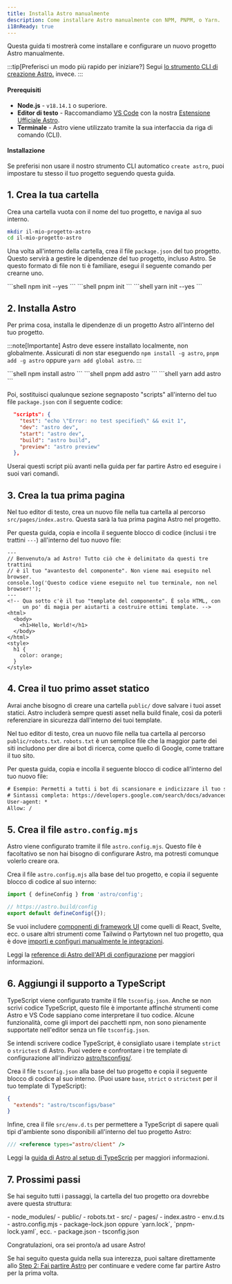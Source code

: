 ```yaml
---
title: Installa Astro manualmente
description: Come installare Astro manualmente con NPM, PNPM, o Yarn.
i18nReady: true
---
```


Questa guida ti mostrerà come installare e configurare un nuovo progetto Astro manualmente.

:::tip[Preferisci un modo più rapido per iniziare?]
Segui [lo strumento CLI di creazione Astro.](/it/install/auto/) invece.
:::

#### Prerequisiti

- **Node.js** - `v18.14.1` o superiore.
- **Editor di testo** - Raccomandiamo [VS Code](https://code.visualstudio.com/) con la nostra [Estensione Ufficiale Astro](https://marketplace.visualstudio.com/items?itemName=astro-build.astro-vscode).
- **Terminale** - Astro viene utilizzato tramite la sua interfaccia da riga di comando (CLI).

#### Installazione

Se preferisi non usare il nostro strumento CLI automatico `create astro`, puoi impostare tu stesso il tuo progetto seguendo questa guida.

## 1. Crea la tua cartella

Crea una cartella vuota con il nome del tuo progetto, e naviga al suo interno.

```bash
mkdir il-mio-progetto-astro
cd il-mio-progetto-astro
```

Una volta all'interno della cartella, crea il file `package.json` del tuo progetto. Questo servirà a gestire le dipendenze del tuo progetto, incluso Astro. Se questo formato di file non ti è familiare, esegui il seguente comando per crearne uno.

<PackageManagerTabs>
  <Fragment slot="npm">
  ```shell
  npm init --yes
  ```
  </Fragment>
  <Fragment slot="pnpm">
  ```shell
  pnpm init 
  ```
  </Fragment>
  <Fragment slot="yarn">
  ```shell
  yarn init --yes
  ```
  </Fragment>
</PackageManagerTabs>



## 2. Installa Astro

Per prima cosa, installa le dipendenze di un progetto Astro all'interno del tuo progetto.

:::note[Importante]
Astro deve essere installato localmente, non globalmente. Assicurati di *non* star eseguendo `npm install -g astro`, `pnpm add -g astro` oppure `yarn add global astro`.
:::

<PackageManagerTabs>
  <Fragment slot="npm">
  ```shell
  npm install astro
  ```
  </Fragment>
  <Fragment slot="pnpm">
  ```shell
  pnpm add astro
  ```
  </Fragment>
  <Fragment slot="yarn">
  ```shell
  yarn add astro
  ```
  </Fragment>
</PackageManagerTabs>

Poi, sostituisci qualunque sezione segnaposto "scripts" all'interno del tuo file `package.json` con il seguente codice:

```json title="package.json" del={2} ins={3-6}
  "scripts": {
    "test": "echo \"Error: no test specified\" && exit 1",
    "dev": "astro dev",
    "start": "astro dev",
    "build": "astro build",
    "preview": "astro preview"
  },
```

Userai questi script più avanti nella guida per far partire Astro ed eseguire i suoi vari comandi.

## 3. Crea la tua prima pagina

Nel tuo editor di testo, crea un nuovo file nella tua cartella al percorso `src/pages/index.astro`. Questa sarà la tua prima pagina Astro nel progetto.

Per questa guida, copia e incolla il seguente blocco di codice (inclusi i tre trattini `---`) all'interno del tuo nuovo file:

```astro title="src/pages/index.astro"
---
// Benvenuto/a ad Astro! Tutto ciò che è delimitato da questi tre trattini
// è il tuo "avantesto del componente". Non viene mai eseguito nel browser.
console.log('Questo codice viene eseguito nel tuo terminale, non nel browser!');
---
<!-- Qua sotto c'è il tuo "template del componente". È solo HTML, con
     un po' di magia per aiutarti a costruire ottimi template. -->
<html>
  <body>
    <h1>Hello, World!</h1>
  </body>
</html>
<style>
  h1 {
    color: orange;
  }
</style>
```

## 4. Crea il tuo primo asset statico

Avrai anche bisogno di creare una cartella `public/` dove salvare i tuoi asset statici. Astro includerà sempre questi asset nella build finale, così da poterli referenziare in sicurezza dall'interno dei tuoi template.

Nel tuo editor di testo, crea un nuovo file nella tua cartella al percorso `public/robots.txt`. `robots.txt` è un semplice file che la maggior parte dei siti includono per dire ai bot di ricerca, come quello di Google, come trattare il tuo sito.

Per questa guida, copia e incolla il seguente blocco di codice all'interno del tuo nuovo file:

```diff title="public/robots.txt"
# Esempio: Permetti a tutti i bot di scansionare e indicizzare il tuo sito.
# Sintassi completa: https://developers.google.com/search/docs/advanced/robots/create-robots-txt?hl=it
User-agent: *
Allow: /
```

## 5. Crea il file `astro.config.mjs`

Astro viene configurato tramite il file `astro.config.mjs`. Questo file è facoltativo se non hai bisogno di configurare Astro, ma potresti comunque volerlo creare ora.

Crea il file `astro.config.mjs` alla base del tuo progetto, e copia il seguente blocco di codice al suo interno:

```js title="astro.config.mjs"
import { defineConfig } from 'astro/config';

// https://astro.build/config
export default defineConfig({});
```

Se vuoi includere [componenti di framework UI](/it/guides/framework-components/) come quelli di React, Svelte, ecc. o usare altri strumenti come Tailwind o Partytown nel tuo progetto, qua è dove [importi e configuri manualmente le integrazioni](/it/guides/integrations-guide/).

<ReadMore>Leggi la [reference di Astro dell'API di configurazione](/it/reference/configuration-reference/) per maggiori informazioni.</ReadMore>

## 6. Aggiungi il supporto a TypeScript

TypeScript viene configurato tramite il file `tsconfig.json`. Anche se non scrivi codice TypeScript, questo file è importante affinché strumenti come Astro e VS Code sappiano come interpretare il tuo codice. Alcune funzionalità, come gli import dei pacchetti npm, non sono pienamente supportate nell'editor senza un file `tsconfig.json`. 

Se intendi scrivere codice TypeScript, è consigliato usare i template `strict` o `strictest` di Astro. Puoi vedere e confrontare i tre template di configurazione all'indirizzo [astro/tsconfigs/](https://github.com/withastro/astro/blob/main/packages/astro/tsconfigs/).

Crea il file `tsconfig.json` alla base del tuo progetto e copia il seguente blocco di codice al suo interno. (Puoi usare `base`, `strict` o `strictest` per il tuo template di TypeScript):

```json title="tsconfig.json" "base"
{
  "extends": "astro/tsconfigs/base"
}
```

Infine, crea il file `src/env.d.ts` per permettere a TypeScript di sapere quali tipi d'ambiente sono disponibili all'interno del tuo progetto Astro:

```ts title="src/env.d.ts"
/// <reference types="astro/client" />
```

<ReadMore>Leggi la [guida di Astro al setup di TypeScrip](/it/guides/typescript/#setup) per maggiori informazioni.</ReadMore>

## 7. Prossimi passi

Se hai seguito tutti i passaggi, la cartella del tuo progetto ora dovrebbe avere questa struttura:

<FileTree>
- node_modules/
- public/
  - robots.txt
- src/
  - pages/
    - index.astro
  - env.d.ts
- astro.config.mjs
- package-lock.json oppure `yarn.lock`, `pnpm-lock.yaml`, ecc.
- package.json
- tsconfig.json
</FileTree>

Congratulazioni, ora sei pronto/a ad usare Astro!

Se hai seguito questa guida nella sua interezza, puoi saltare direttamente allo [Step 2: Fai partire Astro](/it/install/auto/#2-fai-partire-astro-) per continuare e vedere come far partire Astro per la prima volta.
